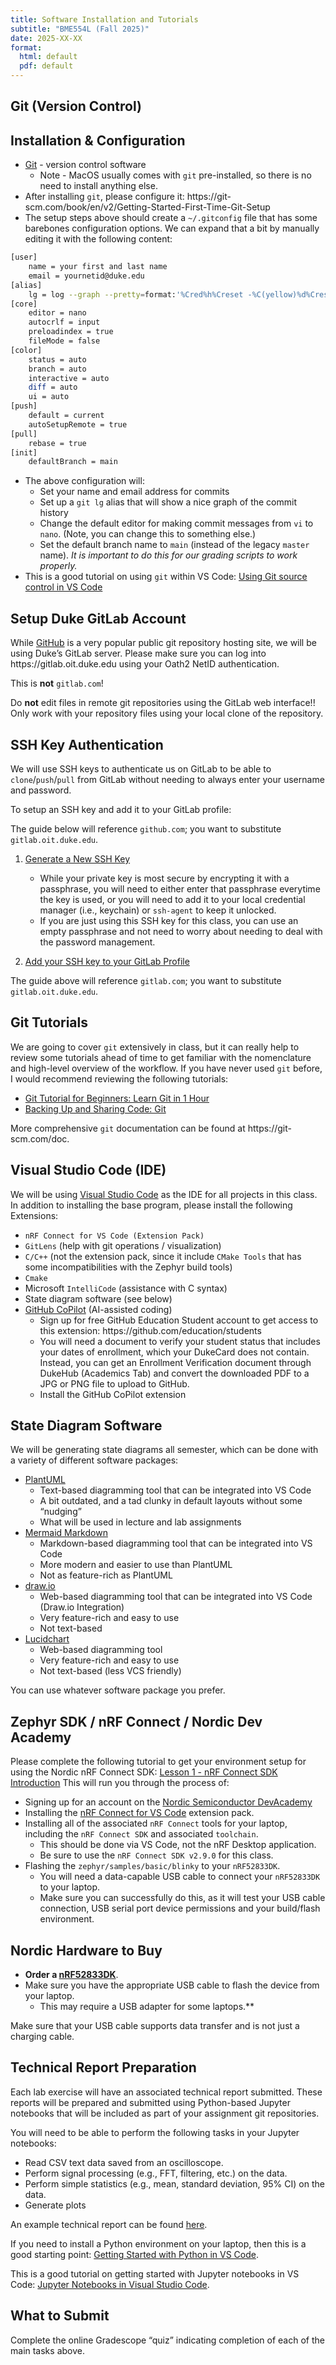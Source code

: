 ```yaml
---
title: Software Installation and Tutorials
subtitle: "BME554L (Fall 2025)"
date: 2025-XX-XX
format:
  html: default
  pdf: default
---
```

## Git (Version Control)

## Installation \& Configuration

* [Git](https://git-scm.com/) - version control software
  * Note - MacOS usually comes with `git` pre-installed, so there is no need to install anything else.
* After installing `git`, please configure it: https://git-scm.com/book/en/v2/Getting-Started-First-Time-Git-Setup
* The setup steps above should create a `~/.gitconfig` file that has some barebones configuration options.  We can expand that a bit by manually editing it with the following content:

```sh
[user]
    name = your first and last name
    email = yournetid@duke.edu
[alias]
    lg = log --graph --pretty=format:'%Cred%h%Creset -%C(yellow)%d%Creset %s %Cgreen(%cr) %C(bold blue)<%an>%Creset' --abbrev-commit --date=relative
[core]
    editor = nano
    autocrlf = input
    preloadindex = true
    fileMode = false
[color]
    status = auto
    branch = auto
    interactive = auto
    diff = auto
    ui = auto
[push]
    default = current
    autoSetupRemote = true
[pull]
    rebase = true
[init]
    defaultBranch = main
```

* The above configuration will:
  * Set your name and email address for commits
  * Set up a `git lg` alias that will show a nice graph of the commit history
  * Change the default editor for making commit messages from `vi` to `nano`.  (Note, you can change this to something else.)
  * Set the default branch name to `main` (instead of the legacy `master` name).  *It is important to do this for our grading scripts to work properly.*
* This is a good tutorial on using `git` within VS Code: [Using Git source control in VS Code](https://code.visualstudio.com/docs/sourcecontrol/overview)

## Setup Duke GitLab Account

While [GitHub](https://github.com) is a very popular public git repository hosting site, we will be using Duke's GitLab server.  Please make sure you can log into https://gitlab.oit.duke.edu using your Oath2 NetID authentication.

::: callout-warning
This is **not** `gitlab.com`!
:::

::: callout-caution
Do **not** edit files in remote git repositories using the GitLab web
interface!!  Only work with your repository files using your local clone of the
repository.
:::

## SSH Key Authentication

<!-- TODO: don't link to websites; just show the commands here explicitly -->
We will use SSH keys to authenticate us on GitLab to be able to `clone`/`push`/`pull` from GitLab without needing to always enter your username and password.

To setup an SSH key and add it to your GitLab profile:

::: callout-warning
The guide below will reference `github.com`; you want to substitute `gitlab.oit.duke.edu`.
:::

1. [Generate a New SSH Key](https://docs.github.com/en/authentication/connecting-to-github-with-ssh/generating-a-new-ssh-key-and-adding-it-to-the-ssh-agent)

    * While your private key is most secure by encrypting it with a passphrase, you will need to either enter that passphrase everytime the key is used, or you will need to add it to your local credential manager (i.e., keychain) or `ssh-agent` to keep it unlocked.  
    * If you are just using this SSH key for this class, you can use an empty passphrase and not need to worry about needing to deal with the password management.
2. [Add your SSH key to your GitLab Profile](https://linuxhint.com/add-and-configure-ssh-key-on-gitlab)

::: callout-warning
The guide above will reference `gitlab.com`; you want to substitute `gitlab.oit.duke.edu`.
:::

## Git Tutorials

We are going to cover `git` extensively in class, but it can really help to review some tutorials ahead of time to get familiar with the nomenclature and high-level overview of the workflow.  If you have never used `git` before, I would recommend reviewing the following tutorials:

* [Git Tutorial for Beginners: Learn Git in 1 Hour](https://www.youtube.com/watch?v=8JJ101D3knE)
* [Backing Up and Sharing Code: Git](https://pathways.duke.edu/modulepage/135)

More comprehensive `git` documentation can be found at https://git-scm.com/doc.

## Visual Studio Code (IDE)

We will be using [Visual Studio Code](https://code.visualstudio.com/) as the IDE for all projects in this class.  In addition to installing the base program, please install the following Extensions:

* `nRF Connect for VS Code (Extension Pack)`
* `GitLens` (help with git operations / visualization)
* `C/C++` (not the extension pack, since it include `CMake Tools` that has some incompatibilities with the Zephyr build tools)
* `Cmake`
* Microsoft `IntelliCode` (assistance with C syntax)
* State diagram software (see below)
* [GitHub CoPilot](https://code.visualstudio.com/docs/copilot/overview) (AI-assisted coding)
  * Sign up for free GitHub Education Student account to get access to this extension: https://github.com/education/students
  * You will need a document to verify your student status that includes your dates of enrollment, which your DukeCard does not contain.  Instead, you can get an Enrollment Verification document through DukeHub (Academics Tab) and convert the downloaded PDF to a JPG or PNG file to upload to GitHub.
  * Install the GitHub CoPilot extension

## State Diagram Software

We will be generating state diagrams all semester, which can be done with a variety of different software packages:

* [PlantUML](https://plantuml.com/)
  * Text-based diagramming tool that can be integrated into VS Code
  * A bit outdated, and a tad clunky in default layouts without some "nudging"
  * What will be used in lecture and lab assignments
* [Mermaid Markdown](https://mermaid-js.github.io/mermaid/#/)
  * Markdown-based diagramming tool that can be integrated into VS Code
  * More modern and easier to use than PlantUML
  * Not as feature-rich as PlantUML
* [draw.io](https://app.diagrams.net/)
  * Web-based diagramming tool that can be integrated into VS Code (Draw.io Integration)
  * Very feature-rich and easy to use
  * Not text-based
* [Lucidchart](https://www.lucidchart.com/)
  * Web-based diagramming tool 
  * Very feature-rich and easy to use
  * Not text-based (less VCS friendly)

You can use whatever software package you prefer.

## Zephyr SDK / nRF Connect / Nordic Dev Academy

Please complete the following tutorial to get your environment setup for using the Nordic nRF Connect SDK: [Lesson 1 - nRF Connect SDK Introduction](https://academy.nordicsemi.com/lessons/lesson-1-nrf-connect-sdk-introduction/)  This will run you through the process of:
  
* Signing up for an account on the [Nordic Semiconductor DevAcademy](https://academy.nordicsemi.com/courses/nrf-connect-sdk-fundamentals/)
* Installing the [nRF Connect for VS Code](https://nrfconnect.github.io/vscode-nrf-connect/index.html) extension pack.
* Installing all of the associated `nRF Connect` tools for your laptop, including the `nRF Connect SDK` and associated `toolchain`.
  * This should be done via VS Code, not the nRF Desktop application.
  * Be sure to use the `nRF Connect SDK v2.9.0` for this class.
* Flashing the `zephyr/samples/basic/blinky` to your `nRF52833DK`.  
  * You will need a data-capable USB cable to connect your `nRF52833DK` to your laptop.
  * Make sure you can successfully do this, as it will test your USB cable connection, USB serial port device permissions and your build/flash environment.

## Nordic Hardware to Buy

* **Order a [nRF52833DK](https://www.nordicsemi.com/Products/Development-hardware/nrf52833-dk)**. 
* Make sure you have the appropriate USB cable to flash the device from your laptop.
  * This may require a USB adapter for some laptops.**  

::: callout-important
Make sure that your USB cable supports data transfer and is not just a charging
cable.
:::

<!-- TODO: move this to a dedicated page -->
## Technical Report Preparation

Each lab exercise will have an associated technical report submitted.  These reports will be prepared and submitted using Python-based Jupyter notebooks that will be included as part of your assignment git repositories.

You will need to be able to perform the following tasks in your Jupyter notebooks:

* Read CSV text data saved from an oscilloscope.
* Perform signal processing (e.g., FFT, filtering, etc.) on the data.
* Perform simple statistics (e.g., mean, standard deviation, 95% CI) on the data.
* Generate plots

An example technical report can be found [here](https://gitlab.oit.duke.edu/EmbeddedMedicalDevices/technical_report_example).

<!-- TODO: make this a dedicated page -->
If you need to install a Python environment on your laptop, then this is a good starting point: [Getting Started with Python in VS Code](https://code.visualstudio.com/docs/python/python-tutorial).

This is a good tutorial on getting started with Jupyter notebooks in VS Code: [Jupyter Notebooks in Visual Studio Code](https://code.visualstudio.com/docs/python/jupyter-support).

<!-- TODO: maybe eliminate this? -->
## What to Submit

Complete the online Gradescope "quiz" indicating completion of each of the main tasks above.
